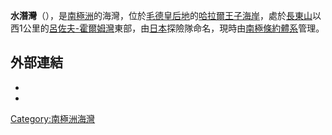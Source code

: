 {{coord|69|11|S|39|38|E|source:GNIS|display=title}}

'''水潛灣'''（{{lang-en|Mizukuguri Cove}}），是[[南極洲|南極洲]]的海灣，位於[[毛德皇后地|毛德皇后地]]的[[哈拉爾王子海岸|哈拉爾王子海岸]]，處於[[長東山|長東山]]以西1公里的[[呂佐夫-霍爾姆灣|呂佐夫-霍爾姆灣]]東部，由[[日本|日本]]探險隊命名，現時由[[南極條約體系|南極條約體系]]管理。

==外部連結==
*{{cite gnis | type = antarid | id = 10098| name = Mizukuguri Cove | accessdate = 2013-10-27}}
*{{usgs-gazetteer|id=10098}}

{{Antarctica-geo-stub}}
[[Category:南極洲海灣|Category:南極洲海灣]]